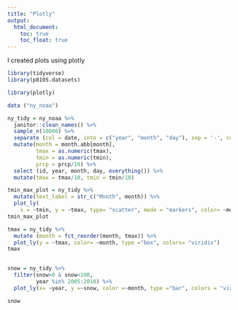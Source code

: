```yaml
---
title: "Plotly"
output: 
  html_document:
    toc: true
    toc_float: true
---
```

I created plots using plotly
```r
library(tidyverse)
library(p8105.datasets)

library(plotly)
```


```r
data ("ny_noaa")

ny_tidy = ny_noaa %>% 
  janitor::clean_names() %>%
  sample_n(10000) %>% 
  separate (col = date, into = c("year", "month", "day"), sep = '-', convert = TRUE) %>% 
  mutate(month = month.abb[month],
         tmax = as.numeric(tmax),
         tmin = as.numeric(tmin),
         prcp = prcp/10) %>% 
  select (id, year, month, day, everything()) %>%
  mutate(tmax = tmax/10, tmin = tmin/10)

```
```r
tmin_max_plot = ny_tidy %>% 
  mutate(text_label = str_c("Month", month)) %>% 
  plot_ly(
    x = ~tmin, y = ~tmax, type= "scatter", mode = "markers", color= ~month, text = t~text_label, alpha =0.5, colors = "viridis")
tmin_max_plot
```
```r
tmax = ny_tidy %>%
  mutate (month = fct_reorder(month, tmax)) %>% 
  plot_ly(y = ~tmax, color= ~month, type ="box", colors= "viridis") 
tmax
  
```
```r
snow = ny_tidy %>%
  filter(snow>0 & snow<100, 
         year %in% 2005:2010) %>% 
  plot_ly(x= ~year, y =~snow, color =~month, type ="bar", colors = "viridis")

snow
```





